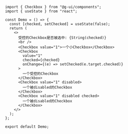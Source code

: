 
<DemoBlock>

<Basic />

```tsx
import { Checkbox } from "@g-ui/components";
import { useState } from "react";

const Demo = () => {
  const [checked, setChecked] = useState(false);
  return (
    <>
      受控的Checkbox是否被选中: {String(checked)}
      <br />
      <Checkbox value="1">一个小Checkbox</Checkbox>
      <Checkbox
        value="1"
        checked={checked}
        onChange={(e) => setChecked(e.target.checked)}
      >
        一个受控的Checkbox
      </Checkbox>
      <Checkbox value="1" disabled>
        一个被disabled的Checkbox
      </Checkbox>
      <Checkbox value="1" disabled checked>
        一个被disabled的Checkbox
      </Checkbox>
    </>
  );
};

export default Demo;
```

</DemoBlock>